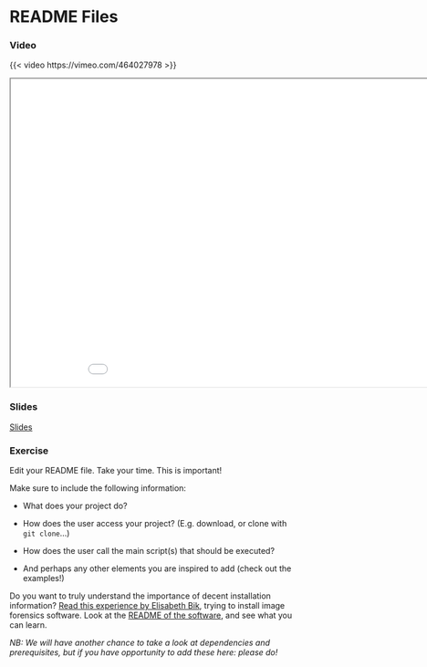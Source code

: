 # README Files

### Video

{{< video https://vimeo.com/464027978 >}}

```{=html}
<iframe class="slide-deck" src="../slides/slides_project-documentation.html" title="Version Control" width="960" height="540">
</iframe>
```

### Slides

[Slides](slides/slides_project-documentation.qmd)

### Exercise

Edit your README file.
Take your time. This is important!

Make sure to include the following information:

* What does your project do?

* How does the user access your project? (E.g. download, or clone with `git clone`...)

* How does the user call the main script(s) that should be executed?

* And perhaps any other elements you are inspired to add (check out the examples!)

Do you want to truly understand the importance of decent installation information?
[Read this experience by Elisabeth Bik](https://twitter.com/MicrobiomDigest/status/1283082285097422848), trying to install image forensics software.
Look at the [README of the software](https://github.com/GuidoBartoli/sherloq), and see what you can learn.

_NB: We will have another chance to take a look at dependencies and prerequisites, but if you have opportunity to add these here: please do!_
